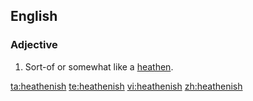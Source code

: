 ==English==
===Adjective===
{{en-adj}}

#Sort-of or somewhat like a [[heathen]].

[[ta:heathenish]]
[[te:heathenish]]
[[vi:heathenish]]
[[zh:heathenish]]